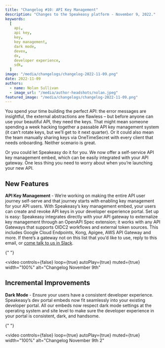 ```yaml
---
title: "Changelog #10: API Key Management"
description: "Changes to the Speakeasy platform - November 9, 2022."
keywords:
  [
    api,
    api key,
    key,
    key management,
    dark mode,
    devex,
    dx,
    developer experience,
    sdk,
  ]
image: "/media/changelogs/changelog-2022-11-09.png"
date: 2022-11-09
authors:
  - name: Nolan Sullivan
  - image_url: "/media/author-headshots/nolan.jpeg"
featured_image: "/media/changelogs/changelog-2022-11-09.png"
---
```


You spend your time building the perfect API: the error messages are insightful, the external abstractions are flawless – but before anyone can use your beautiful API, they need the keys. That might mean someone spending a week hacking together a passable API key management system (it can’t rotate keys, but we’ll get to it next quarter). Or it could also mean the team manually sharing keys via OneTimeSecret with every client that needs onboarding. Neither scenario is great.

Or you could let Speakeasy do it for you. We now offer a self-service API key management embed, which can be easily integrated with your API gateway. One less thing you need to worry about when you’re launching your new API.

## New Features

**API Key Management** - We’re working on making the entire API user journey self-serve and that journey starts with enabling key management for your API users. With Speakeasy’s key management embed, your users can create and revoke API keys in your developer experience portal. Set up is easy: Speakeasy integrates directly with your API gateway to externalize key management through an OpenAPI Spec extension; it works with any API Gateways that supports OIDC2 workflows and external token sources. This includes Google Cloud Endpoints, Kong, Apigee, AWS API Gateway and more. If there’s a gateway not on this list that you’d like to use, reply to this email, or [come talk to us in Slack](https://join.slack.com/t/speakeasy-dev/shared_invite/zt-1cwb3flxz-lS5SyZxAsF_3NOq5xc8Cjw).


{" "}

<video
  controls={false}
  loop={true}
  autoPlay={true}
  muted={true}
  width="100%"
  alt="Changelog November 9th"
>
  <source src={portal_url_1} type="video/mp4" />
</video>

## Incremental Improvements

**Dark Mode** - Ensure your users have a consistent developer experience. Speakeasy’s dev portal embeds now fit seamlessly into your existing developer portal. All our embeds now respect dark mode settings at the operating system and site level to make sure the developer experience in your portal is consistent, dark, and handsome.


{" "}

<video
  controls={false}
  loop={true}
  autoPlay={true}
  muted={true}
  width="100%"
  alt="Changelog November 9th 2"
>
  <source src={portal_url_2} type="video/mp4" />
</video>
